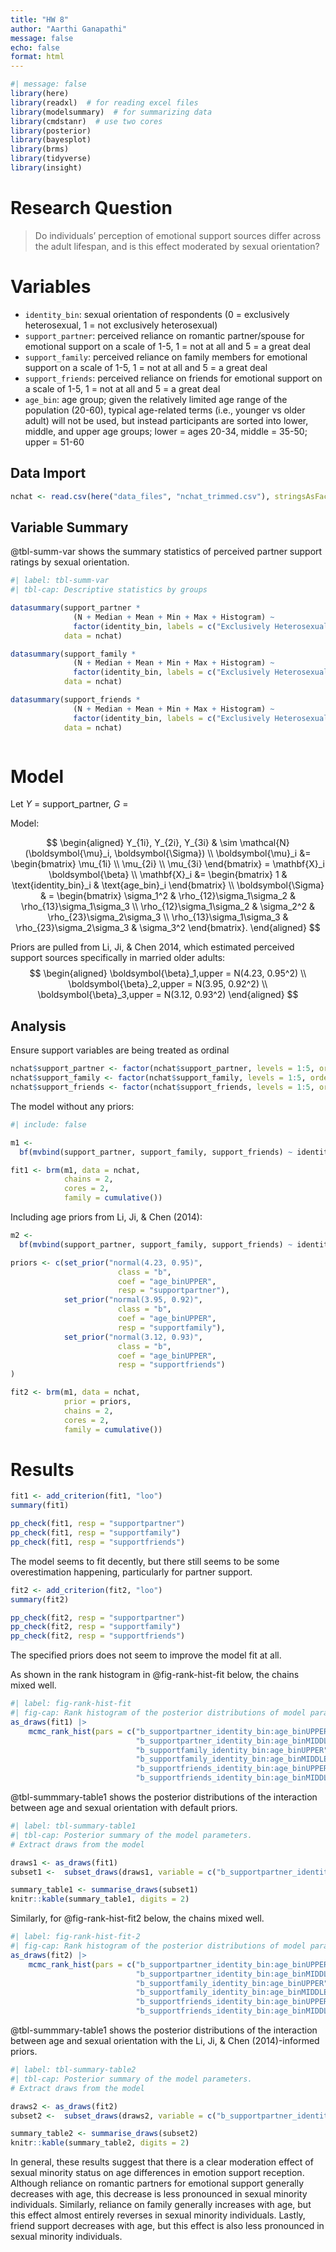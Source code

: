 ---
title: "HW 8"
author: "Aarthi Ganapathi"
message: false
echo: false
format: html
---

```{r}
#| message: false
library(here)
library(readxl)  # for reading excel files
library(modelsummary)  # for summarizing data
library(cmdstanr)  # use two cores
library(posterior)
library(bayesplot)
library(brms)
library(tidyverse)
library(insight)
```

# Research Question

> Do individuals' perception of emotional support sources differ across the adult lifespan, and is this effect moderated by sexual orientation?

# Variables

-   `identity_bin`: sexual orientation of respondents (0 = exclusively heterosexual, 1 = not exclusively heterosexual)
-   `support_partner`: perceived reliance on romantic partner/spouse for emotional support on a scale of 1-5, 1 = not at all and 5 = a great deal
-   `support_family`: perceived reliance on family members for emotional support on a scale of 1-5, 1 = not at all and 5 = a great deal
-   `support_friends`: perceived reliance on friends for emotional support on a scale of 1-5, 1 = not at all and 5 = a great deal
-   `age_bin`: age group; given the relatively limited age range of the population (20-60), typical age-related terms (i.e., younger vs older adult) will not be used, but instead participants are sorted into lower, middle, and upper age groups; lower = ages 20-34, middle = 35-50; upper = 51-60

## Data Import

```{r}
nchat <- read.csv(here("data_files", "nchat_trimmed.csv"), stringsAsFactors = FALSE)
```

## Variable Summary

@tbl-summ-var shows the summary statistics of perceived partner support ratings by sexual orientation.

```{r}
#| label: tbl-summ-var
#| tbl-cap: Descriptive statistics by groups

datasummary(support_partner * 
              (N + Median + Mean + Min + Max + Histogram) ~
              factor(identity_bin, labels = c("Exclusively Heterosexual", "Not Exclusively Heterosexual")),
            data = nchat)

datasummary(support_family * 
              (N + Median + Mean + Min + Max + Histogram) ~
              factor(identity_bin, labels = c("Exclusively Heterosexual", "Not Exclusively Heterosexual")),
            data = nchat)

datasummary(support_friends * 
              (N + Median + Mean + Min + Max + Histogram) ~
              factor(identity_bin, labels = c("Exclusively Heterosexual", "Not Exclusively Heterosexual")),
            data = nchat)



```

# Model

Let $Y$ = support_partner, $G$ =

Model: 

$$
\begin{aligned}
  Y_{1i}, Y_{2i}, Y_{3i} & \sim \mathcal{N}(\boldsymbol{\mu}_i, \boldsymbol{\Sigma}) \\
  \boldsymbol{\mu}_i &= \begin{bmatrix} \mu_{1i} \\ \mu_{2i} \\ \mu_{3i} \end{bmatrix} =
  \mathbf{X}_i \boldsymbol{\beta} \\ 
  \mathbf{X}_i &= \begin{bmatrix} 1 & \text{identity_bin}_i & \text{age_bin}_i \end{bmatrix}
  \\ 
  \boldsymbol{\Sigma} & = \begin{bmatrix} \sigma_1^2 & \rho_{12}\sigma_1\sigma_2 &
  \rho_{13}\sigma_1\sigma_3 \\ \rho_{12}\sigma_1\sigma_2 & \sigma_2^2 &
  \rho_{23}\sigma_2\sigma_3 \\ \rho_{13}\sigma_1\sigma_3 & \rho_{23}\sigma_2\sigma_3 &
  \sigma_3^2 \end{bmatrix}. 
\end{aligned}
$$ 


Priors are pulled from Li, Ji, & Chen 2014, which estimated perceived support sources specifically in married older adults:
$$
  \begin{aligned}
     \boldsymbol{\beta}_1,upper = N(4.23, 0.95^2) \\
     \boldsymbol{\beta}_2,upper = N(3.95, 0.92^2) \\
     \boldsymbol{\beta}_3,upper = N(3.12, 0.93^2)
  \end{aligned}
$$

## Analysis


Ensure support variables are being treated as ordinal
``` {r}
nchat$support_partner <- factor(nchat$support_partner, levels = 1:5, ordered = TRUE)
nchat$support_family <- factor(nchat$support_family, levels = 1:5, ordered = TRUE)
nchat$support_friends <- factor(nchat$support_friends, levels = 1:5, ordered = TRUE)

```

The model without any priors: 
```{r}
#| include: false

m1 <- 
  bf(mvbind(support_partner, support_family, support_friends) ~ identity_bin + age_bin + identity_bin*age_bin)

fit1 <- brm(m1, data = nchat, 
            chains = 2, 
            cores = 2, 
            family = cumulative())
```
Including age priors from Li, Ji, & Chen (2014): 

```{r}

m2 <- 
  bf(mvbind(support_partner, support_family, support_friends) ~ identity_bin + age_bin + identity_bin:age_bin)

priors <- c(set_prior("normal(4.23, 0.95)", 
                        class = "b", 
                        coef = "age_binUPPER", 
                        resp = "supportpartner"),  
            set_prior("normal(3.95, 0.92)", 
                        class = "b", 
                        coef = "age_binUPPER", 
                        resp = "supportfamily"),
            set_prior("normal(3.12, 0.93)", 
                        class = "b", 
                        coef = "age_binUPPER", 
                        resp = "supportfriends")
)

fit2 <- brm(m1, data = nchat, 
            prior = priors,
            chains = 2, 
            cores = 2,
            family = cumulative())
```

# Results



``` {r}
fit1 <- add_criterion(fit1, "loo")
summary(fit1)
```


``` {r}
pp_check(fit1, resp = "supportpartner")
pp_check(fit1, resp = "supportfamily")
pp_check(fit1, resp = "supportfriends")
```
The model seems to fit decently, but there still seems to be some overestimation happening, particularly for partner support. 


``` {r}
fit2 <- add_criterion(fit2, "loo")
summary(fit2)

```

``` {r}
pp_check(fit2, resp = "supportpartner")
pp_check(fit2, resp = "supportfamily")
pp_check(fit2, resp = "supportfriends")
```

The specified priors does not seem to improve the model fit at all. 

As shown in the rank histogram in @fig-rank-hist-fit below, the chains mixed well.


```{r}
#| label: fig-rank-hist-fit
#| fig-cap: Rank histogram of the posterior distributions of model parameters.
as_draws(fit1) |>
    mcmc_rank_hist(pars = c("b_supportpartner_identity_bin:age_binUPPER",
                            "b_supportpartner_identity_bin:age_binMIDDLE",
                            "b_supportfamily_identity_bin:age_binUPPER",
                            "b_supportfamily_identity_bin:age_binMIDDLE",
                            "b_supportfriends_identity_bin:age_binUPPER",
                            "b_supportfriends_identity_bin:age_binMIDDLE"))
```

@tbl-summmary-table1 shows the posterior distributions of the interaction between age and sexual orientation with default priors.

```{r}
#| label: tbl-summary-table1
#| tbl-cap: Posterior summary of the model parameters.
# Extract draws from the model

draws1 <- as_draws(fit1)
subset1 <-  subset_draws(draws1, variable = c("b_supportpartner_identity_bin", "b_supportpartner_age_binUPPER", "b_supportpartner_identity_bin:age_binUPPER", "b_supportfamily_identity_bin", "b_supportfamily_age_binUPPER", "b_supportfamily_identity_bin:age_binUPPER", "b_supportfriends_identity_bin", "b_supportfriends_age_binUPPER", "b_supportfriends_identity_bin:age_binUPPER"))

summary_table1 <- summarise_draws(subset1)
knitr::kable(summary_table1, digits = 2)
```

Similarly, for @fig-rank-hist-fit2 below, the chains mixed well.

``` {r}
#| label: fig-rank-hist-fit-2
#| fig-cap: Rank histogram of the posterior distributions of model parameters.
as_draws(fit2) |>
    mcmc_rank_hist(pars = c("b_supportpartner_identity_bin:age_binUPPER",
                            "b_supportpartner_identity_bin:age_binMIDDLE",
                            "b_supportfamily_identity_bin:age_binUPPER",
                            "b_supportfamily_identity_bin:age_binMIDDLE",
                            "b_supportfriends_identity_bin:age_binUPPER",
                            "b_supportfriends_identity_bin:age_binMIDDLE"))
```

@tbl-summmary-table1 shows the posterior distributions of the interaction between age and sexual orientation with the Li, Ji, & Chen (2014)-informed priors.

```{r}
#| label: tbl-summary-table2
#| tbl-cap: Posterior summary of the model parameters.
# Extract draws from the model

draws2 <- as_draws(fit2)
subset2 <-  subset_draws(draws2, variable = c("b_supportpartner_identity_bin", "b_supportpartner_age_binUPPER", "b_supportpartner_identity_bin:age_binUPPER", "b_supportfamily_identity_bin", "b_supportfamily_age_binUPPER", "b_supportfamily_identity_bin:age_binUPPER", "b_supportfriends_identity_bin", "b_supportfriends_age_binUPPER", "b_supportfriends_identity_bin:age_binUPPER"))

summary_table2 <- summarise_draws(subset2)
knitr::kable(summary_table2, digits = 2)
```


In general, these results suggest that there is a clear moderation effect of sexual minority status on age differences in emotion support reception. Although reliance on romantic partners for emotional support generally decreases with age, this decrease is less pronounced in sexual minority individuals. Similarly, reliance on family generally increases with age, but this effect almost entirely reverses in sexual minority individuals. Lastly, friend support decreases with age, but this effect is also less pronounced in sexual minority individuals. 